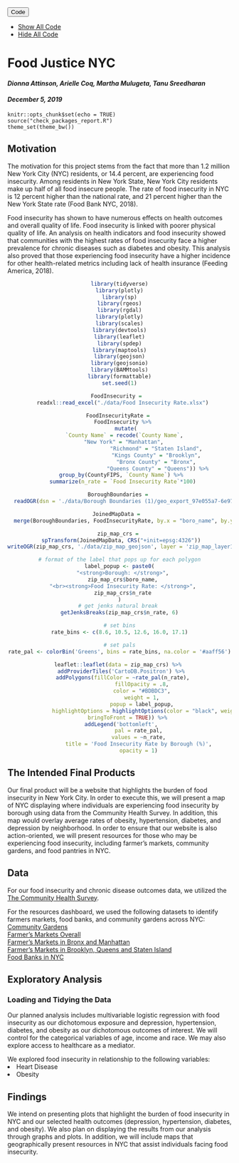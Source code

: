 <div class="fluid-row" id="header">

<div class="btn-group pull-right">
<button type="button" class="btn btn-default btn-xs dropdown-toggle" data-toggle="dropdown" aria-haspopup="true" aria-expanded="false"><span>Code</span> <span class="caret"></span></button>
<ul class="dropdown-menu" style="min-width: 50px;">
<li><a id="rmd-show-all-code" href="#">Show All Code</a></li>
<li><a id="rmd-hide-all-code" href="#">Hide All Code</a></li>
</ul>
</div>

<h1 class="title toc-ignore">Food Justice NYC</h1>
<h4 class="author"><em>Dionna Attinson, Arielle Coq, Martha Mulugeta, Tanu Sreedharan</em></h4>
<h4 class="date"><em>December 5, 2019</em></h4>

</div>

<pre class="r"><code>knitr::opts_chunk$set(echo = TRUE)
source(&quot;check_packages_report.R&quot;)
theme_set(theme_bw())</code></pre>

<div id="motivation" class="section level1">

<h2>Motivation</h2>

<p>The motivation for this project stems from the fact that more than 1.2 million New York City (NYC) residents, or 14.4 percent, are experiencing food insecurity. Among residents in New York State, New York City residents make up half of all food insecure people. The rate of food insecurity in NYC is 12 percent higher than the national rate, and 21 percent higher than the New York State rate (Food Bank NYC, 2018).</p>

<p>Food insecurity has shown to have numerous effects on health outcomes and overall quality of life. Food insecurity is linked with poorer physical quality of life. An analysis on health indicators and food insecurity showed that communities with the highest rates of food insecurity face a higher prevalence for chronic diseases such as diabetes and obesity. This analysis also proved that those experiencing food insecurity have a higher incidence for other health-related metrics including lack of health insurance (Feeding America, 2018).</p>

<center>
```r
library(tidyverse)
library(plotly)
library(sp)
library(rgeos)
library(rgdal)
library(plotly)
library(scales)
library(devtools)
library(leaflet)
library(spdep)
library(maptools)
library(geojson)
library(geojsonio)
library(BAMMtools)
library(formattable)
set.seed(1)
```

```r
FoodInsecurity =  
  readxl::read_excel("./data/Food Insecurity Rate.xlsx")
```

```r
FoodInsecurityRate = 
  FoodInsecurity %>%
    mutate(
    `County Name` = recode(`County Name`, 
                        "New York" = "Manhattan",                                
                        "Richmond" = "Staten Island", 
                        "Kings County" = "Brooklyn", 
                        "Bronx County" = "Bronx", 
                        "Queens County" = "Queens")) %>%
  group_by(CountyFIPS, `County Name`) %>% 
  summarize(n_rate = `Food Insecurity Rate`*100)
```

```r
BoroughBoundaries = 
  readOGR(dsn = './data/Borough Boundaries (1)/geo_export_97e055a7-6e97-45ba-a62a-655afa70a40a.shp', stringsAsFactors = FALSE) 

JoinedMapData =  
  merge(BoroughBoundaries, FoodInsecurityRate, by.x = "boro_name", by.y = "County Name") 
```

```r
zip_map_crs = 
  spTransform(JoinedMapData, CRS("+init=epsg:4326")) 
writeOGR(zip_map_crs, './data/zip_map_geojson', layer = 'zip_map_layer19', driver = 'GeoJSON')
```
 
```r
# format of the label that pops up for each polygon
label_popup <- paste0(
  "<strong>Borough: </strong>",
  zip_map_crs$boro_name,
  "<br><strong>Food Insecurity Rate: </strong>",
  zip_map_crs$n_rate
)
# get jenks natural break 
getJenksBreaks(zip_map_crs$n_rate, 6)

# set bins
rate_bins <- c(8.6, 10.5, 12.6, 16.0, 17.1)

# set pals
rate_pal <- colorBin('Greens', bins = rate_bins, na.color = '#aaff56')

```

```r
leaflet::leaflet(data = zip_map_crs) %>% 
  addProviderTiles('CartoDB.Positron') %>% 
  addPolygons(fillColor = ~rate_pal(n_rate),
              fillOpacity = .8,
              color = "#BDBDC3",
              weight = 1,
              popup = label_popup,
              highlightOptions = highlightOptions(color = "black", weight = 2,
      bringToFront = TRUE)) %>% 
 addLegend('bottomleft',
            pal = rate_pal,
            values = ~n_rate,
            title = 'Food Insecurity Rate by Borough (%)',
            opacity = 1)
```
</center> 

<h2>The Intended Final Products</h2>
<p>Our final product will be a website that highlights the burden of food insecurity in New York City. In order to execute this, we will present a map of NYC displaying where individuals are experiencing food insecurity by borough using data from the Community Health Survey. In addition, this map would overlay average rates of obesity, hypertension, diabetes, and depression by neighborhood. In order to ensure that our website is also action-oriented, we will present resources for those who may be experiencing food insecurity, including farmer’s markets, community gardens, and food pantries in NYC.</p>

<h2>Data</h2>
For our food insecurity and chronic disease outcomes data, we utilized the [The Community Health Survey](https://www1.nyc.gov/site/doh/data/data-sets/community-health-survey-public-use-data.page). 

For the resources dashboard, we used the following datasets to identify farmers markets, food banks, and community gardens across NYC: <br /> 
[Community Gardens](https://greenthumb.nycgovparks.org/gardensearch.php#garden-list) <br />  [Farmer’s Markets Overall](https://www.agriculture.ny.gov/AP/agservices/fmnp/fmnp-authorized-markets.html#fm) <br />  [Farmer’s Markets in Bronx and Manhattan](https://www.agriculture.ny.gov/AP/agservices/fmnp/fm/Farmers%20Markets%20NYC%20Bronx%20and%20Manhattan.pdf) <br /> 
[Farmer’s Markets in Brooklyn, Queens and Staten Island](https://www.agriculture.ny.gov/AP/agservices/fmnp/fm/Farmers%20Markets%20NYC%20Brooklyn%20Queens%20and%20Staten%20Island.pdf) <br /> 
[Food Banks in NYC](https://www.foodbanknyc.org/get-help/) <br /> 

<h2>Exploratory Analysis</h2> 
<h3> Loading and Tidying the Data </h3>
<p>Our planned analysis includes multivariable logistic regression with food insecurity as our dichotomous exposure and depression, hypertension, diabetes, and obesity as our dichotomous outcomes of interest. We will control for the categorical variables of age, income and race. We may also explore access to healthcare as a mediator.</p>

We explored food insecurity in relationship to the following variables: 
<li> Heart Disease </li> 
<li> Obesity </li>
<h2>Findings</h2>
<p>We intend on presenting plots that highlight the burden of food insecurity in NYC and our selected health outcomes (depression, hypertension, diabetes, and obesity). We also plan on displaying the results from our analysis through graphs and plots. In addition, we will include maps that geographically present resources in NYC that assist individuals facing food insecurity.</p>


